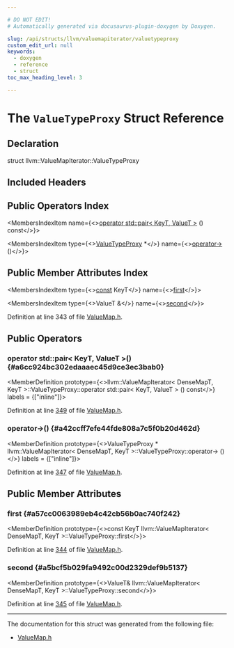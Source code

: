 ```yaml
---

# DO NOT EDIT!
# Automatically generated via docusaurus-plugin-doxygen by Doxygen.

slug: /api/structs/llvm/valuemapiterator/valuetypeproxy
custom_edit_url: null
keywords:
  - doxygen
  - reference
  - struct
toc_max_heading_level: 3

---
```





# The `ValueTypeProxy` Struct Reference

<DoxygenPage pluginConfig={pluginConfig}>



## Declaration

<CodeBlock>struct llvm::ValueMapIterator::ValueTypeProxy</CodeBlock>

## Included Headers

<IncludesList>
<IncludesListItem
  filePath="llvm/IR/ValueMap.h"
  permalink="/docs/api/files/include/include/llvm/include/llvm/ir/valuemap-h"
  isLocal="true" />
</IncludesList>

## Public Operators Index

<MembersIndex>

<MembersIndexItem
  name={<><a href="#a6cc924bc302edaaaec45d9ce3ec3bab0">operator std::pair&lt; KeyT, ValueT &gt;</a> () const</>}>
</MembersIndexItem>

<MembersIndexItem
  type={<><a href="/docs/api/structs/llvm/valuemapiterator/valuetypeproxy">ValueTypeProxy</a> &#42;</>}
  name={<><a href="#a42ccff7efe44fde808a7c5f0b20d462d">operator-&gt;</a> ()</>}>
</MembersIndexItem>

</MembersIndex>

## Public Member Attributes Index

<MembersIndex>

<MembersIndexItem
  type={<><a href="/docs/api/files/lib/lib/target/lib/target/aarch64/aarch64promoteconstant-cpp/#a90f8350fecae261c25be85d38b451bff">const</a> KeyT</>}
  name={<><a href="#a57cc0063989eb4c42cb56b0ac740f242">first</a></>}>
</MembersIndexItem>

<MembersIndexItem
  type={<>ValueT &amp;</>}
  name={<><a href="#a5bcf5b029fa9492c00d2329def9b5137">second</a></>}>
</MembersIndexItem>

</MembersIndex>


Definition at line 343 of file <a href="/docs/api/files/include/include/llvm/include/llvm/ir/valuemap-h">ValueMap.h</a>.

<SectionDefinition>

## Public Operators

### operator std::pair&lt; KeyT, ValueT &gt;() {#a6cc924bc302edaaaec45d9ce3ec3bab0}

<MemberDefinition
  prototype={<>llvm::ValueMapIterator&lt; DenseMapT, KeyT &gt;::ValueTypeProxy::operator std::pair&lt; KeyT, ValueT &gt; () const</>}
  labels = {["inline"]}>

Definition at line <a href="/docs/api/files/include/include/llvm/include/llvm/ir/valuemap-h/#l00349">349</a> of file <a href="/docs/api/files/include/include/llvm/include/llvm/ir/valuemap-h">ValueMap.h</a>.
</MemberDefinition>

### operator-&gt;() {#a42ccff7efe44fde808a7c5f0b20d462d}

<MemberDefinition
  prototype={<>ValueTypeProxy &#42; llvm::ValueMapIterator&lt; DenseMapT, KeyT &gt;::ValueTypeProxy::operator-&gt; ()</>}
  labels = {["inline"]}>

Definition at line <a href="/docs/api/files/include/include/llvm/include/llvm/ir/valuemap-h/#l00347">347</a> of file <a href="/docs/api/files/include/include/llvm/include/llvm/ir/valuemap-h">ValueMap.h</a>.
</MemberDefinition>

</SectionDefinition>

<SectionDefinition>

## Public Member Attributes

### first {#a57cc0063989eb4c42cb56b0ac740f242}

<MemberDefinition
  prototype={<>const KeyT llvm::ValueMapIterator&lt; DenseMapT, KeyT &gt;::ValueTypeProxy::first</>}>

Definition at line <a href="/docs/api/files/include/include/llvm/include/llvm/ir/valuemap-h/#l00344">344</a> of file <a href="/docs/api/files/include/include/llvm/include/llvm/ir/valuemap-h">ValueMap.h</a>.
</MemberDefinition>

### second {#a5bcf5b029fa9492c00d2329def9b5137}

<MemberDefinition
  prototype={<>ValueT&amp; llvm::ValueMapIterator&lt; DenseMapT, KeyT &gt;::ValueTypeProxy::second</>}>

Definition at line <a href="/docs/api/files/include/include/llvm/include/llvm/ir/valuemap-h/#l00345">345</a> of file <a href="/docs/api/files/include/include/llvm/include/llvm/ir/valuemap-h">ValueMap.h</a>.
</MemberDefinition>

</SectionDefinition>

<hr/>

The documentation for this struct was generated from the following file:

<ul>
<li><a href="/docs/api/files/include/include/llvm/include/llvm/ir/valuemap-h">ValueMap.h</a></li>
</ul>

</DoxygenPage>
